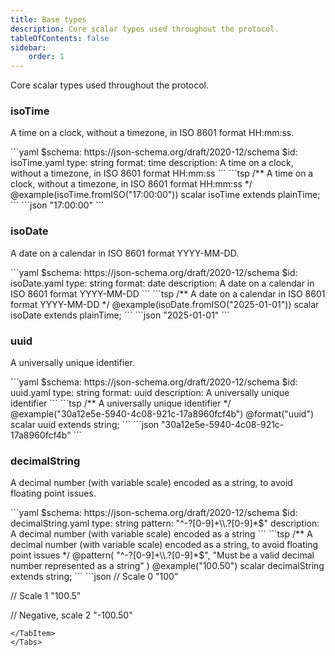 ```yaml
---
title: Base types
description: Core scalar types used throughout the protocol.
tableOfContents: false
sidebar:
    order: 1
---
```



Core scalar types used throughout the protocol.

### isoTime

A time on a clock, without a timezone, in ISO 8601 format HH:mm:ss.

<Tabs>
  <TabItem label="JSON Schema">
  ```yaml
  $schema: https://json-schema.org/draft/2020-12/schema
  $id: isoTime.yaml
  type: string
  format: time
  description: A time on a clock, without a timezone, in ISO 8601 format HH:mm:ss
  ```
  </TabItem>

  <TabItem label="TypeSpec">
  ```tsp
  /** A time on a clock, without a timezone, in ISO 8601 format HH:mm:ss */
  @example(isoTime.fromISO("17:00:00"))
  scalar isoTime extends plainTime;
  ```
  </TabItem>

  <TabItem label="Example">
  ```json
  "17:00:00"
  ```
  </TabItem>
</Tabs>

### isoDate

A date on a calendar in ISO 8601 format YYYY-MM-DD.

<Tabs>
  <TabItem label="JSON Schema">
  ```yaml
  $schema: https://json-schema.org/draft/2020-12/schema
  $id: isoDate.yaml
  type: string
  format: date
  description: A date on a calendar in ISO 8601 format YYYY-MM-DD
  ```
  </TabItem>

  <TabItem label="TypeSpec">
  ```tsp
  /** A date on a calendar in ISO 8601 format YYYY-MM-DD */
  @example(isoDate.fromISO("2025-01-01"))
  scalar isoDate extends plainTime;
  ```
  </TabItem>

  <TabItem label="Example">
  ```json
  "2025-01-01"
  ```
  </TabItem>
</Tabs>

### uuid

A universally unique identifier.

<Tabs>
  <TabItem label="JSON Schema">
  ```yaml
  $schema: https://json-schema.org/draft/2020-12/schema
  $id: uuid.yaml
  type: string
  format: uuid
  description: A universally unique identifier
  ```
  </TabItem>

  <TabItem label="TypeSpec">
  ```tsp
  /** A universally unique identifier */
  @example("30a12e5e-5940-4c08-921c-17a8960fcf4b")
  @format("uuid")
  scalar uuid extends string;
  ```
  </TabItem>

  <TabItem label="Example">
  ```json
  "30a12e5e-5940-4c08-921c-17a8960fcf4b"
  ```
  </TabItem>
</Tabs>

### decimalString

A decimal number (with variable scale) encoded as a string, to avoid floating point issues.

<Tabs>
  <TabItem label="JSON Schema">
  ```yaml
  $schema: https://json-schema.org/draft/2020-12/schema
  $id: decimalString.yaml
  type: string
  pattern: "^-?[0-9]+\\.?[0-9]*$"
  description: A decimal number (with variable scale) encoded as a string
  ```
  </TabItem>

  <TabItem label="TypeSpec">
  ```tsp
  /** A decimal number (with variable scale) encoded as a string, to avoid floating point issues */
  @pattern(
    "^-?[0-9]+\\.?[0-9]*$",
    "Must be a valid decimal number represented as a string"
  )
  @example("100.50")
  scalar decimalString extends string;
  ```
  </TabItem>

  <TabItem label="Examples">
  ```json
  // Scale 0
  "100"

  // Scale 1
  "100.5"

  // Negative, scale 2
  "-100.50"
  ```
  </TabItem>
</Tabs> 
